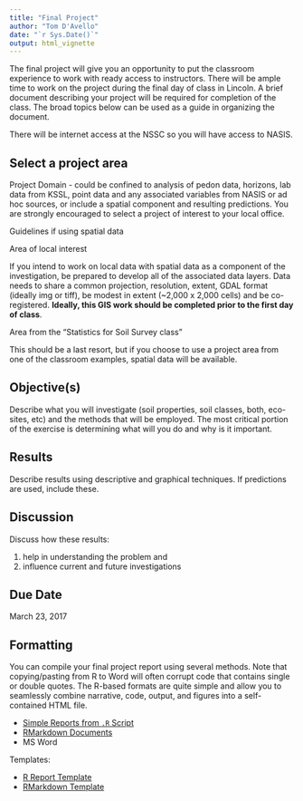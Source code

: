 ---
title: "Final Project"
author: "Tom D'Avello"
date: "`r Sys.Date()`"
output: html_vignette
---


The final project will give you an opportunity to put the classroom experience to work with ready access to instructors. There will be ample time to work on the project during the final day of class in Lincoln. A brief document describing your project will be required for completion of the class. The broad topics below can be used as a guide in organizing the document. 

There will be internet access at the NSSC so you will have access to NASIS.

## Select a project area

Project Domain - could be confined to analysis of pedon data, horizons, lab data from KSSL, point data and any associated variables from NASIS or ad hoc sources, or include a spatial component and resulting predictions. You are strongly encouraged to select a project of interest to your local office.

Guidelines if using spatial data

Area of local interest

If you intend to work on local data with spatial data as a component of the investigation, be prepared to develop all of the associated data layers. Data needs to share a common projection, resolution, extent, GDAL format (ideally img or tiff), be modest in extent (~2,000 x 2,000 cells) and be co-registered. **Ideally, this GIS work should be completed prior to the first day of class**. 

Area from the "Statistics for Soil Survey class"

This should be a last resort, but if you choose to use a project area from one of the classroom examples, spatial data will be available.

## Objective(s)

Describe what you will investigate (soil properties, soil classes, both, eco-sites, etc) and the methods that will be employed. The most critical portion of the exercise is determining what will you do and why is it important.

## Results

Describe results using descriptive and graphical techniques. If predictions are used, include these.

## Discussion

Discuss how these results: 

   1. help in understanding the problem and
   2. influence current and future investigations

## Due Date

March 23, 2017

## Formatting
You can compile your final project report using several methods. Note that copying/pasting from R to Word will often corrupt code that contains single or double quotes. The R-based formats are quite simple and allow you to seamlessly combine narrative, code, output, and figures into a self-contained HTML file.

   * [Simple Reports from `.R` Script](https://rmarkdown.rstudio.com/articles_report_from_r_script.html)
   * [RMarkdown Documents](https://rmarkdown.rstudio.com/html_document_format.html)
   * MS Word
   
Templates:

   * [R Report Template](https://raw.githubusercontent.com/ncss-tech/stats_for_soil_survey/master/chapters/10_final_project/final-project-example.R)
   * [RMarkdown Template](https://raw.githubusercontent.com/ncss-tech/stats_for_soil_survey/master/chapters/10_final_project/final-project-example.Rmd)
   

  


